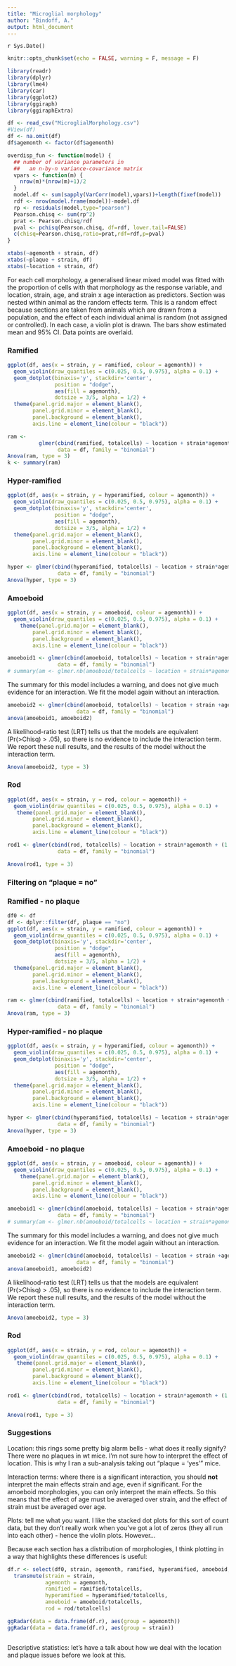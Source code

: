 ```yaml
---
title: "Microglial morphology"
author: "Bindoff, A."
output: html_document
---
```


`r Sys.Date()`

```r
knitr::opts_chunk$set(echo = FALSE, warning = F, message = F)
```

```r
library(readr)
library(dplyr)
library(lme4)
library(car)
library(ggplot2)
library(ggiraph)
library(ggiraphExtra)

df <- read_csv("MicroglialMorphology.csv")
#View(df)
df <- na.omit(df)
df$agemonth <- factor(df$agemonth)

overdisp_fun <- function(model) {
  ## number of variance parameters in 
  ##   an n-by-n variance-covariance matrix
  vpars <- function(m) {
    nrow(m)*(nrow(m)+1)/2
  }
  model.df <- sum(sapply(VarCorr(model),vpars))+length(fixef(model))
  rdf <- nrow(model.frame(model))-model.df
  rp <- residuals(model,type="pearson")
  Pearson.chisq <- sum(rp^2)
  prat <- Pearson.chisq/rdf
  pval <- pchisq(Pearson.chisq, df=rdf, lower.tail=FALSE)
  c(chisq=Pearson.chisq,ratio=prat,rdf=rdf,p=pval)
}

xtabs(~agemonth + strain, df)
xtabs(~plaque + strain, df)
xtabs(~location + strain, df)
```

For each cell morphology, a generalised linear mixed model was fitted with the proportion of cells with that morphology as the response variable, and location, strain, age, and strain x age interaction as predictors. Section was nested within animal as the random effects term. This is a random effect because sections are taken from animals which are drawn from a population, and the effect of each individual animal is random (not assigned or controlled). In each case, a violin plot is drawn. The bars show estimated mean and 95% CI. Data points are overlaid.


### Ramified

```r
ggplot(df, aes(x = strain, y = ramified, colour = agemonth)) +
  geom_violin(draw_quantiles = c(0.025, 0.5, 0.975), alpha = 0.1) +
  geom_dotplot(binaxis='y', stackdir='center',
               position = "dodge",
               aes(fill = agemonth),
               dotsize = 3/5, alpha = 1/2) +
  theme(panel.grid.major = element_blank(),
        panel.grid.minor = element_blank(),
        panel.background = element_blank(), 
        axis.line = element_line(colour = "black")) 

ram <-
          glmer(cbind(ramified, totalcells) ~ location + strain*agemonth + (1|animal/section),
                data = df, family = "binomial")
Anova(ram, type = 3)
k <- summary(ram)
```
  
### Hyper-ramified

```r
ggplot(df, aes(x = strain, y = hyperamified, colour = agemonth)) +
  geom_violin(draw_quantiles = c(0.025, 0.5, 0.975), alpha = 0.1) +
  geom_dotplot(binaxis='y', stackdir='center',
               position = "dodge",
               aes(fill = agemonth),
               dotsize = 3/5, alpha = 1/2) +
  theme(panel.grid.major = element_blank(),
        panel.grid.minor = element_blank(),
        panel.background = element_blank(), 
        axis.line = element_line(colour = "black")) 

hyper <- glmer(cbind(hyperamified, totalcells) ~ location + strain*agemonth + (1|animal/section),
                data = df, family = "binomial")
Anova(hyper, type = 3)
```

  
### Amoeboid

```r
ggplot(df, aes(x = strain, y = amoeboid, colour = agemonth)) +
  geom_violin(draw_quantiles = c(0.025, 0.5, 0.975), alpha = 0.1) +
    theme(panel.grid.major = element_blank(),
        panel.grid.minor = element_blank(),
        panel.background = element_blank(), 
        axis.line = element_line(colour = "black")) 

amoeboid1 <- glmer(cbind(amoeboid, totalcells) ~ location + strain*agemonth + (1|animal/section),
                data = df, family = "binomial")
# summary(am <- glmer.nb(amoeboid/totalcells ~ location + strain*agemonth + (1|animal/section), data = df))
```

The summary for this model includes a warning, and does not give much evidence for an interaction. We fit the model again without an interaction.

```r
amoeboid2 <- glmer(cbind(amoeboid, totalcells) ~ location + strain +agemonth + (1|animal/section),
                      data = df, family = "binomial")
anova(amoeboid1, amoeboid2)
```

A likelihood-ratio test (LRT) tells us that the models are equivalent (Pr(>Chisq) > .05), so there is no evidence to include the interaction term.  We report these null results, and the results of the model without the interaction term.

```r
Anova(amoeboid2, type = 3)
```


### Rod

```r
ggplot(df, aes(x = strain, y = rod, colour = agemonth)) +
  geom_violin(draw_quantiles = c(0.025, 0.5, 0.975), alpha = 0.1) +
   theme(panel.grid.major = element_blank(),
        panel.grid.minor = element_blank(),
        panel.background = element_blank(), 
        axis.line = element_line(colour = "black")) 

rod1 <- glmer(cbind(rod, totalcells) ~ location + strain*agemonth + (1|animal/section),
                data = df, family = "binomial")

Anova(rod1, type = 3)

```

### Filtering on "plaque = no"

### Ramified - no plaque

```r
df0 <- df
df <- dplyr::filter(df, plaque == "no")
ggplot(df, aes(x = strain, y = ramified, colour = agemonth)) +
  geom_violin(draw_quantiles = c(0.025, 0.5, 0.975), alpha = 0.1) +
  geom_dotplot(binaxis='y', stackdir='center',
               position = "dodge",
               aes(fill = agemonth),
               dotsize = 3/5, alpha = 1/2) +
  theme(panel.grid.major = element_blank(),
        panel.grid.minor = element_blank(),
        panel.background = element_blank(), 
        axis.line = element_line(colour = "black")) 

ram <- glmer(cbind(ramified, totalcells) ~ location + strain*agemonth + (1|animal/section),
                data = df, family = "binomial")
Anova(ram, type = 3)
```
  
### Hyper-ramified - no plaque

```r
ggplot(df, aes(x = strain, y = hyperamified, colour = agemonth)) +
  geom_violin(draw_quantiles = c(0.025, 0.5, 0.975), alpha = 0.1) +
  geom_dotplot(binaxis='y', stackdir='center',
               position = "dodge",
               aes(fill = agemonth),
               dotsize = 3/5, alpha = 1/2) +
  theme(panel.grid.major = element_blank(),
        panel.grid.minor = element_blank(),
        panel.background = element_blank(), 
        axis.line = element_line(colour = "black")) 

hyper <- glmer(cbind(hyperamified, totalcells) ~ location + strain*agemonth + (1|animal/section),
                data = df, family = "binomial")
Anova(hyper, type = 3)
```

  
### Amoeboid - no plaque

```r
ggplot(df, aes(x = strain, y = amoeboid, colour = agemonth)) +
  geom_violin(draw_quantiles = c(0.025, 0.5, 0.975), alpha = 0.1) +
    theme(panel.grid.major = element_blank(),
        panel.grid.minor = element_blank(),
        panel.background = element_blank(), 
        axis.line = element_line(colour = "black")) 

amoeboid1 <- glmer(cbind(amoeboid, totalcells) ~ location + strain*agemonth + (1|animal/section),
                data = df, family = "binomial")
# summary(am <- glmer.nb(amoeboid/totalcells ~ location + strain*agemonth + (1|animal/section), data = df))
```

The summary for this model includes a warning, and does not give much evidence for an interaction. We fit the model again without an interaction.

```r
amoeboid2 <- glmer(cbind(amoeboid, totalcells) ~ location + strain +agemonth + (1|animal/section),
                      data = df, family = "binomial")
anova(amoeboid1, amoeboid2)
```

A likelihood-ratio test (LRT) tells us that the models are equivalent (Pr(>Chisq) > .05), so there is no evidence to include the interaction term.  We report these null results, and the results of the model without the interaction term.

```r
Anova(amoeboid2, type = 3)
```


### Rod

```r
ggplot(df, aes(x = strain, y = rod, colour = agemonth)) +
  geom_violin(draw_quantiles = c(0.025, 0.5, 0.975), alpha = 0.1) +
   theme(panel.grid.major = element_blank(),
        panel.grid.minor = element_blank(),
        panel.background = element_blank(), 
        axis.line = element_line(colour = "black")) 

rod1 <- glmer(cbind(rod, totalcells) ~ location + strain*agemonth + (1|animal/section),
                data = df, family = "binomial")

Anova(rod1, type = 3)

```

### Suggestions

Location:  this rings some pretty big alarm bells - what does it really signify? There were no plaques in wt mice. I'm not sure how to interpret the effect of location. This is why I ran a sub-analysis taking out "plaque = 'yes'" mice.

Interaction terms:  where there is a significant interaction, you should **not** interpret the main effects strain and age, even if significant.  For the amoeboid morphologies, you can only interpret the main effects. So this means that the effect of age must be averaged over strain, and the effect of strain must be averaged over age.

Plots:  tell me what you want. I like the stacked dot plots for this sort of count data, but they don't really work when you've got a lot of zeros (they all run into each other) - hence the violin plots. However...

Because each section has a distribution of morphologies, I think plotting in a way that highlights these differences is useful:

```r
df.r <- select(df0, strain, agemonth, ramified, hyperamified, amoeboid, rod, totalcells) %>%
  transmute(strain = strain,
            agemonth = agemonth,
            ramified = ramified/totalcells,
            hyperamified = hyperamified/totalcells,
            amoeboid = amoeboid/totalcells,
            rod = rod/totalcells)

ggRadar(data = data.frame(df.r), aes(group = agemonth))
ggRadar(data = data.frame(df.r), aes(group = strain))



```

Descriptive statistics:  let's have a talk about how we deal with the location and plaque issues before we look at this.